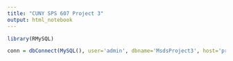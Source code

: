 ```yaml
---
title: "CUNY SPS 607 Project 3"
output: html_notebook
---
```



```r
library(RMySQL)

conn = dbConnect(MySQL(), user='admin', dbname='MsdsProject3', host='project3.c4h7w2meulft.us-east-1.rds.amazonaws.com', port=3306)
```

